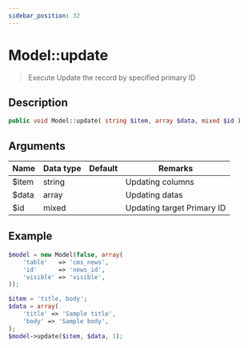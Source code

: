 ```yaml
---
sidebar_position: 32
---
```


# Model::update

> Execute Update the record by specified primary ID


## Description

```php
public void Model::update( string $item, array $data, mixed $id )
```


## Arguments

| Name  | Data type | Default | Remarks                    |
| ----- | --------- | ------- | -------------------------- |
| $item | string    |         | Updating columns           |
| $data | array     |         | Updating datas             |
| $id   | mixed     |         | Updating target Primary ID |


## Example

```php title="Controller"
$model = new Model(false, array(
    'table'   => 'cms_news',
    'id'      => 'news_id',
    'visible' => 'visible',
));

$item = 'title, body';
$data = array(
    'title' => 'Sample title',
    'body' => 'Sample body',
);
$model->update($item, $data, 1);
```
